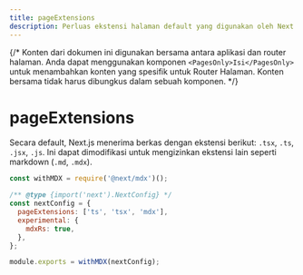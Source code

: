 ```yaml
---
title: pageExtensions
description: Perluas ekstensi halaman default yang digunakan oleh Next.js saat menentukan halaman dalam Pages Router.
---
```


{/* Konten dari dokumen ini digunakan bersama antara aplikasi dan router halaman. Anda dapat menggunakan komponen `<PagesOnly>Isi</PagesOnly>` untuk menambahkan konten yang spesifik untuk Router Halaman. Konten bersama tidak harus dibungkus dalam sebuah komponen. */}

# pageExtensions

Secara default, Next.js menerima berkas dengan ekstensi berikut: `.tsx`, `.ts`, `.jsx`, `.js`. Ini dapat dimodifikasi untuk mengizinkan ekstensi lain seperti markdown (`.md`, `.mdx`).

```js filename="next.config.js"
const withMDX = require('@next/mdx')();

/** @type {import('next').NextConfig} */
const nextConfig = {
  pageExtensions: ['ts', 'tsx', 'mdx'],
  experimental: {
    mdxRs: true,
  },
};

module.exports = withMDX(nextConfig);
```
